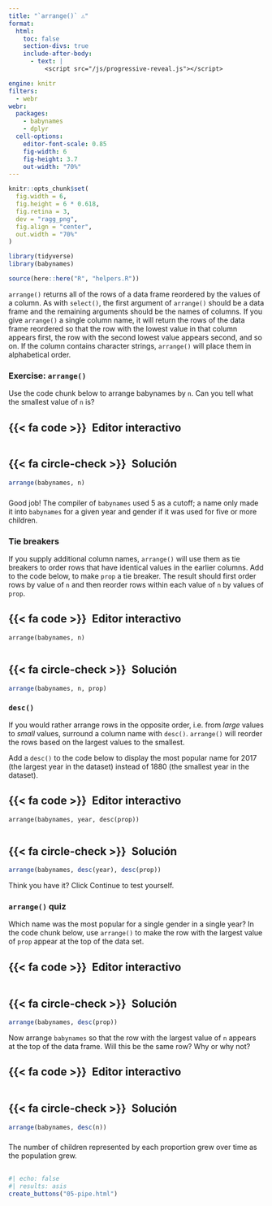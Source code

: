 ```yaml
---
title: "`arrange()` ⚠"
format:
  html: 
    toc: false
    section-divs: true
    include-after-body: 
      - text: |
          <script src="/js/progressive-reveal.js"></script>

engine: knitr
filters:
  - webr
webr:
  packages:
    - babynames
    - dplyr
  cell-options:
    editor-font-scale: 0.85
    fig-width: 6
    fig-height: 3.7
    out-width: "70%"
---
```


```r
knitr::opts_chunk$set(
  fig.width = 6,
  fig.height = 6 * 0.618,
  fig.retina = 3,
  dev = "ragg_png",
  fig.align = "center",
  out.width = "70%"
)

library(tidyverse)
library(babynames)

source(here::here("R", "helpers.R"))
```

`arrange()` returns all of the rows of a data frame reordered by the values of a column. As with `select()`, the first argument of `arrange()` should be a data frame and the remaining arguments should be the names of columns. If you give `arrange()` a single column name, it will return the rows of the data frame reordered so that the row with the lowest value in that column appears first, the row with the second lowest value appears second, and so on. If the column contains character strings, `arrange()` will place them in alphabetical order.

### Exercise: `arrange()`

Use the code chunk below to arrange babynames by `n`. Can you tell what the smallest value of `n` is? 

::: {.panel-tabset}
## {{< fa code >}}&ensp;Editor interactivo

```webr-r



```

## {{< fa circle-check >}}&ensp;Solución

```r
arrange(babynames, n)
```

:::

###

Good job! The compiler of `babynames` used 5 as a cutoff; a name only made it into `babynames` for a given year and gender if it was used for five or more children.

### Tie breakers

If you supply additional column names, `arrange()` will use them as tie breakers to order rows that have identical values in the earlier columns. Add to the code below, to make `prop` a tie breaker. The result should first order rows by value of `n` and then reorder rows within each value of `n` by values of `prop`. 

::: {.panel-tabset}
## {{< fa code >}}&ensp;Editor interactivo

```webr-r
arrange(babynames, n)


```

## {{< fa circle-check >}}&ensp;Solución

```r
arrange(babynames, n, prop)
```

:::


### `desc()`

If you would rather arrange rows in the opposite order, i.e. from _large_ values to _small_ values, surround a column name with `desc()`. `arrange()` will reorder the rows based on the largest values to the smallest.

Add a `desc()` to the code below to display the most popular name for 2017 (the largest year in the dataset) instead of 1880 (the smallest year in the dataset).

::: {.panel-tabset}
## {{< fa code >}}&ensp;Editor interactivo

```webr-r
arrange(babynames, year, desc(prop))


```

## {{< fa circle-check >}}&ensp;Solución

```r
arrange(babynames, desc(year), desc(prop))
```

:::

Think you have it? Click Continue to test yourself.

### `arrange()` quiz

Which name was the most popular for a single gender in a single year? In the code chunk below, use `arrange()` to make the row with the largest value of `prop` appear at the top of the data set.

::: {.panel-tabset}
## {{< fa code >}}&ensp;Editor interactivo

```webr-r



```

## {{< fa circle-check >}}&ensp;Solución

```r
arrange(babynames, desc(prop))
```

:::

Now arrange `babynames` so that the row with the largest value of `n` appears at the top of the data frame. Will this be the same row? Why or why not?

::: {.panel-tabset}
## {{< fa code >}}&ensp;Editor interactivo

```webr-r



```

## {{< fa circle-check >}}&ensp;Solución

```r
arrange(babynames, desc(n))
```

:::

###

The number of children represented by each proportion grew over time as the population grew.

##

```r
#| echo: false
#| results: asis
create_buttons("05-pipe.html")
```
